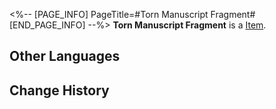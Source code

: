 <%-- [PAGE_INFO]
PageTitle=#Torn Manuscript Fragment#
[END_PAGE_INFO] --%>
{{Item Infobox
|title       = Torn Manuscript Fragment
|id          = 140241
|image       = Item Torn Manuscript Fragment.png
|type        = 
|invCategory = Missions
|rarity      = 3
|effect      = 
|description = The torn manuscript contains faintly discernible notes on conjectures related to "Sensor No. 223" and the "big universe time tunnel" theory.
}}
'''Torn Manuscript Fragment''' is a [[Item]].

==Other Languages==
{{Other Languages
|en   = Torn Manuscript Fragment
|zhs  = 被撕碎的手稿
|zht  = 被撕碎的手稿
|ja   = 破かれた手稿
|ko   = 찢긴 원고
|es   = Fragmento de manuscrito
|fr   = Fragment de manuscrit déchiré
|ru   = Повреждённая рукопись
|th   = ต้นฉบับที่ถูกฉีก
|vi   = Bản Thảo Bị Xé Nát
|de   = Zerrissenes Manuskript
|id   = Serpihan Potongan Manuskrip
|pt   = Fragmento de Manuscrito Rasgado
}}

==Change History==
{{Change History|2.0}}